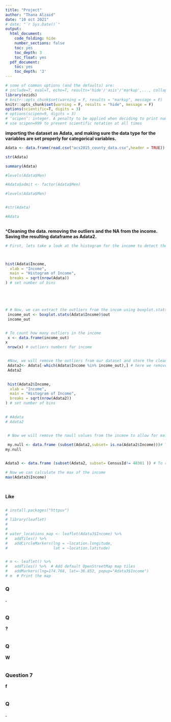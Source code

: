 ```yaml
---
title: "Project"
author: "Thana Alzaid"
date: "10 oct 2021"
# date: "`r Sys.Date()`"
output:
  html_document:
    code_folding: hide
    number_sections: false
    toc: yes
    toc_depth: 3
    toc_float: yes
  pdf_document:
    toc: yes
    toc_depth: '3'
---
```


```r
# some of common options (and the defaults) are: 
# include=T, eval=T, echo=T, results='hide'/'asis'/'markup',..., collapse=F, warning=T, message=T, error=T, cache=T, fig.width=6, fig.height=4, fig.dim=c(6,4) #inches, fig.align='left'/'center','right', 
library(ezids)
# knitr::opts_chunk$set(warning = F, results = "markup", message = F)
knitr::opts_chunk$set(warning = F, results = "hide", message = F)
options(scientific=T, digits = 3) 
# options(scipen=9, digits = 3) 
# ‘scipen’: integer. A penalty to be applied when deciding to print numeric values in fixed or exponential notation.  Positive values bias towards fixed and negative towards scientific notation: fixed notation will be preferred unless it is more than ‘scipen’ digits wider.
# use scipen=999 to prevent scientific notation at all times
```



**importing the dataset as Adata, and making sure the data type for the variables are set properly for categorical variables.**

```r
Adata <- data.frame(read.csv("acs2015_county_data.csv",header = TRUE))

str(Adata)

summary(Adata)

#levels(Adata$Men)

#Adata$admit <- factor(Adata$Men)

#levels(Adata$Men)


#str(Adata)

#Adata 
  

```



***Cleaning the data. removing the outliers and the NA from the income. Saving the resulting dataframe as Adata2. **

```r

# First, lets take a look at the histogram for the income to detect the outliers 



hist(Adata$Income,
  xlab = "Income",
  main = "Histogram of Income",
  breaks = sqrt(nrow(Adata))
) # set number of bins





# # Now, we can extract the outliers from the incom using boxplot.stats()$out function.  
 income_out <- boxplot.stats(Adata$Income)$out
 income_out


# To count how many outliers in the income
 x <- data.frame(income_out)
x 
 nrow(x) # outliers numbers for income


 #Now, we will remove the outliers from our dataset and store the clean result in Adata2
 Adata2<- Adata[-which(Adata$Income %in% income_out),] # here we removed income outlier
 Adata2
 

 hist(Adata2$Income,
  xlab = "Income",
  main = "Histogram of Income",
  breaks = sqrt(nrow(Adata2))
) # set number of bins

 
# #Adata
# Adata2 


 # Now we will remove the naull values from the incmoe to allow for math calculations. 
 
 my.null <- data.frame (subset(Adata2,subset= is.na(Adata2$Income)))# To indicate the null values of income. 
my.null


Adata3 <- data.frame (subset(Adata2, subset= CensusId!= 48301 )) # To remove the record that contains null value

# Now we can calculate the max of the income
max(Adata3$Income)
 
 

```





**Like  **

```r






```

```r

# install.packages("httpuv")
# 
# library(leaflet)
# 
# 
# water_locations_map <- leaflet(Adata3$Income) %>%
#   addTiles() %>%
#   addCircleMarkers(lng = ~location.longitude,
#                    lat = ~location.latitude)


# m <- leaflet() %>%
#   addTiles() %>%  # Add default OpenStreetMap map tiles
#   addMarkers(lng=174.768, lat=-36.852, popup="Adata3$Income")
# m  # Print the map


```


### Q

**. **


```r


 
```


### Q

**? **

```r


```



### Q

**W **

```r


```



### Question 7

**f **

```r



```



### Q

**.**

```r



```





